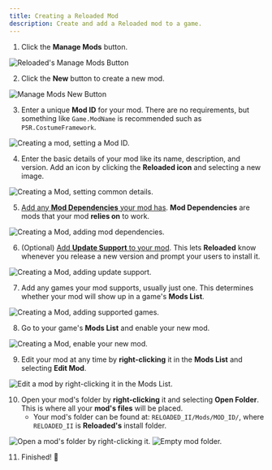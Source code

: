 ```yaml
---
title: Creating a Reloaded Mod
description: Create and add a Reloaded mod to a game.
---
```




1. Click the **Manage Mods** button.

<Image src={img_re_manage_mods} alt="Reloaded's Manage Mods Button" />

2. Click the **New** button to create a new mod.

<Image src={img_re_manage_mods_new} alt="Manage Mods New Button" />

3. Enter a unique **Mod ID** for your mod. There are no requirements, but something like `Game.ModName` is recommended such as `P5R.CostumeFramework`.

<Image src={img_re_create_id} alt="Creating a mod, setting a Mod ID." />

4. Enter the basic details of your mod like its name, description, and version. Add an icon by clicking the **Reloaded icon** and selecting a new image.

<Image
  src={img_re_create_common}
  alt="Creating a Mod, setting common details."
/>

5. [Add any **Mod Dependencies** your mod has](/guides/reloaded/02-mod-dependency). **Mod Dependencies** are mods that your mod **relies on** to work.

<Image src={img_re_create_dep} alt="Creating a Mod, adding mod dependencies." />

6. (Optional) [Add **Update Support** to your mod](/guides/reloaded/03-mod-updates). This lets **Reloaded** know whenever you release a new version and prompt your users to install it.

<Image
  src={img_re_create_update}
  alt="Creating a Mod, adding update support."
/>

7. Add any games your mod supports, usually just one. This determines whether your mod will show up in a game's **Mods List**.

<Image
  src={img_re_create_finish}
  alt="Creating a Mod, adding supported games."
/>

8. Go to your game's **Mods List** and enable your new mod.

<Image src={img_re_create_enable} alt="Creating a Mod, enable your new mod." />

9. Edit your mod at any time by **right-clicking** it in the **Mods List** and selecting **Edit Mod**.

<Image
  src={img_re_mods_edit}
  alt="Edit a mod by right-clicking it in the Mods List."
/>

10. Open your mod's folder by **right-clicking** it and selecting **Open Folder**. This is where all your **mod's files** will be placed.
    - Your mod's folder can be found at: `RELOADED_II/Mods/MOD_ID/`, where `RELOADED_II` is **Reloaded's** install folder.

<Image src={img_re_mods_open} alt="Open a mod's folder by right-clicking it." />

<Image src={img_re_mod_folder} alt="Empty mod folder." />

11. Finished! 🎉
